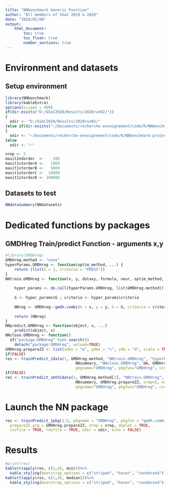 ```yaml
---
title: "NNbenchmark Generic Function"
author: "All members of GSoC 2019 & 2020"
date: "2020/02/08"
output:
    html_document:
        toc: true
        toc_float: true
        number_sections: true
---
```


# Environment and datasets 

## Setup environment
```r
library(NNbenchmark)
library(kableExtra)
options(scipen = 999)
if(dir.exists("D:/GSoC2020/Results/2020run02/"))
{  
  odir <- "D:/GSoC2020/Results/2020run02/"
}else if(dir.exists("~/Documents/recherche-enseignement/code/R/NNbenchmark-project/NNtempresult/"))
{  
  odir <- "~/Documents/recherche-enseignement/code/R/NNbenchmark-project/NNtempresult/"
}else
  odir <- "~"

nrep <- 5
maxit2ndorder  <-    200
maxit1storderA <-   1000
maxit1storderB <-   5000
maxit1storderC <-  10000
maxit1storderD <- 100000
```

## Datasets to test

```r
NNdataSummary(NNdatasets)
```

# Dedicated functions by packages


## GMDHreg Train/predict Function - arguments x,y
```r
#library(GMDHreg)
GMDHreg.method <- "none"
hyperParams.GMDHreg <- function(optim_method, ...) {
    return (list(G = 2, criteria = "PRESS"))
}
NNtrain.GMDHreg <- function(x, y, dataxy, formula, neur, optim_method, hyperParams,...) {
    
    hyper_params <- do.call(hyperParams.GMDHreg, list(GMDHreg.method))
    
    G <- hyper_params$G ; criteria <- hyper_params$criteria
    
    NNreg <- GMDHreg::gmdh.combi(X = x, y = y, G = G, criteria = criteria)
    
    return (NNreg)
}
NNpredict.GMDHreg <- function(object, x, ...)
    predict(object, x)
NNclose.GMDHreg <- function()
  if("package:GMDHreg" %in% search())
    detach("package:GMDHreg", unload=TRUE)
GMDHreg.prepareZZ <- list(xdmv = "m", ydmv = "v", zdm = "d", scale = TRUE)
if(FALSE)
res <- trainPredict_1data(1, GMDHreg.method, "NNtrain.GMDHreg", "hyperParams.GMDHreg", "NNpredict.GMDHreg", 
                               NNsummary, "NNclose.GMDHreg", NA, GMDHreg.prepareZZ, nrep=5, echo=TRUE, doplot=FALSE,
                               pkgname="GMDHreg", pkgfun="GMDHreg", csvfile=TRUE, rdafile=TRUE, odir=odir)
if(FALSE)
res <- trainPredict_1mth1data(1, GMDHreg.method[1], "NNtrain.GMDHreg", "hyperParams.GMDHreg", "NNpredict.GMDHreg", 
                               NNsummary, GMDHreg.prepareZZ, nrep=5, echo=TRUE, doplot=FALSE,
                               pkgname="GMDHreg", pkgfun="GMDHreg", csvfile=TRUE, rdafile=TRUE, odir=odir)
```


# Launch the NN package

```r
res <- trainPredict_1pkg(1:2, pkgname = "GMDHreg", pkgfun = "gmdh.combi", GMDHreg.method,
  prepareZZ.arg = GMDHreg.prepareZZ, nrep = nrep, doplot = TRUE,
  csvfile = TRUE, rdafile = TRUE, odir = odir, echo = FALSE)

```

# Results
```r
#print(res)
kable(t(apply(res, c(1,4), min)))%>%
  kable_styling(bootstrap_options = c("striped", "hover", "condensed"))
kable(t(apply(res, c(1,4), median)))%>%
  kable_styling(bootstrap_options = c("striped", "hover", "condensed"))
```
